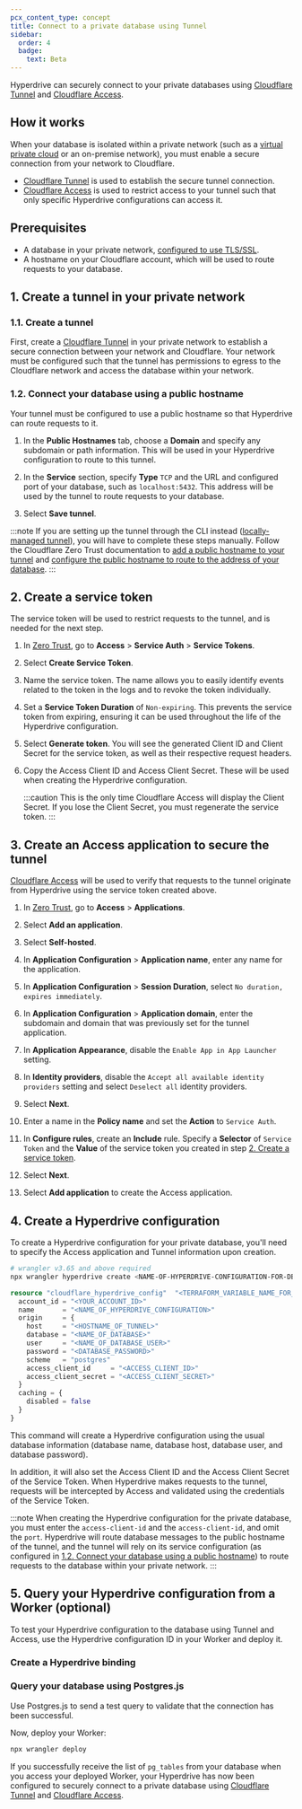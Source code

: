 ```yaml
---
pcx_content_type: concept
title: Connect to a private database using Tunnel
sidebar:
  order: 4
  badge:
    text: Beta
---
```



Hyperdrive can securely connect to your private databases using [Cloudflare Tunnel](/cloudflare-one/connections/connect-networks/) and [Cloudflare Access](/cloudflare-one/policies/access/).

## How it works

When your database is isolated within a private network (such as a [virtual private cloud](https://www.cloudflare.com/learning/cloud/what-is-a-virtual-private-cloud) or an on-premise network), you must enable a secure connection from your network to Cloudflare.

- [Cloudflare Tunnel](/cloudflare-one/connections/connect-networks/) is used to establish the secure tunnel connection.
- [Cloudflare Access](/cloudflare-one/policies/access/) is used to restrict access to your tunnel such that only specific Hyperdrive configurations can access it.

<Render file="tutorials-before-you-start" product="workers" />

## Prerequisites

- A database in your private network, [configured to use TLS/SSL](/hyperdrive/configuration/connect-to-postgres/#supported-tls-ssl-modes).
- A hostname on your Cloudflare account, which will be used to route requests to your database.

## 1. Create a tunnel in your private network

### 1.1. Create a tunnel

First, create a [Cloudflare Tunnel](/cloudflare-one/connections/connect-networks/) in your private network to establish a secure connection between your network and Cloudflare. Your network must be configured such that the tunnel has permissions to egress to the Cloudflare network and access the database within your network.

<Render file="tunnel/create-tunnel" product="cloudflare-one" />

### 1.2. Connect your database using a public hostname

Your tunnel must be configured to use a public hostname so that Hyperdrive can route requests to it.

1. In the **Public Hostnames** tab, choose a **Domain** and specify any subdomain or path information. This will be used in your Hyperdrive configuration to route to this tunnel.

2. In the **Service** section, specify **Type** `TCP` and the URL and configured port of your database, such as `localhost:5432`. This address will be used by the tunnel to route requests to your database.

3. Select **Save tunnel**.

:::note
If you are setting up the tunnel through the CLI instead ([locally-managed tunnel](/cloudflare-one/connections/connect-networks/configure-tunnels/local-management/)), you will have to complete these steps manually. Follow the Cloudflare Zero Trust documentation to [add a public hostname to your tunnel](/cloudflare-one/connections/connect-networks/routing-to-tunnel/dns/) and [configure the public hostname to route to the address of your database](/cloudflare-one/connections/connect-networks/configure-tunnels/local-management/configuration-file/).
:::

## 2. Create a service token

The service token will be used to restrict requests to the tunnel, and is needed for the next step.

1. In [Zero Trust](https://one.dash.cloudflare.com), go to **Access** > **Service Auth** > **Service Tokens**.

2. Select **Create Service Token**.

3. Name the service token. The name allows you to easily identify events related to the token in the logs and to revoke the token individually.

4. Set a **Service Token Duration** of `Non-expiring`. This prevents the service token from expiring, ensuring it can be used throughout the life of the Hyperdrive configuration.

5. Select **Generate token**. You will see the generated Client ID and Client Secret for the service token, as well as their respective request headers.

6. Copy the Access Client ID and Access Client Secret. These will be used when creating the Hyperdrive configuration.

   :::caution
   This is the only time Cloudflare Access will display the Client Secret. If you lose the Client Secret, you must regenerate the service token.
   :::

## 3. Create an Access application to secure the tunnel

[Cloudflare Access](/cloudflare-one/policies/access/) will be used to verify that requests to the tunnel originate from Hyperdrive using the service token created above.

1. In [Zero Trust](https://one.dash.cloudflare.com), go to **Access** > **Applications**.

2. Select **Add an application**.

3. Select **Self-hosted**.

4. In **Application Configuration** > **Application name**, enter any name for the application.

5. In **Application Configuration** > **Session Duration**, select `No duration, expires immediately`.

6. In **Application Configuration** > **Application domain**, enter the subdomain and domain that was previously set for the tunnel application.

7. In **Application Appearance**, disable the `Enable App in App Launcher` setting.

8. In **Identity providers**, disable the `Accept all available identity providers` setting and select `Deselect all` identity providers.

9. Select **Next**.

10. Enter a name in the **Policy name** and set the **Action** to `Service Auth`.

11. In **Configure rules**, create an **Include** rule. Specify a **Selector** of `Service Token` and the **Value** of the service token you created in step [2. Create a service token](#2-create-a-service-token).

12. Select **Next**.

13. Select **Add application** to create the Access application.

## 4. Create a Hyperdrive configuration

To create a Hyperdrive configuration for your private database, you'll need to specify the Access application and Tunnel information upon creation.

<Tabs> <TabItem label="Wrangler">

```sh
# wrangler v3.65 and above required
npx wrangler hyperdrive create <NAME-OF-HYPERDRIVE-CONFIGURATION-FOR-DB-VIA-TUNNEL> --host=<HOSTNAME-FOR-THE-TUNNEL> --user=<USERNAME-FOR-YOUR-DATABASE> --password=<PASSWORD-FOR-YOUR-DATABASE> --database=<DATABASE-TO-CONNECT-TO> --access-client-id=<YOUR-ACCESS-CLIENT-ID> --access-client-secret=<YOUR-SERVICE-TOKEN-CLIENT-SECRET>
```

</TabItem> <TabItem label="Terraform">

```terraform
resource "cloudflare_hyperdrive_config"  "<TERRAFORM_VARIABLE_NAME_FOR_CONFIGURATION>" {
  account_id = "<YOUR_ACCOUNT_ID>"
  name       = "<NAME_OF_HYPERDRIVE_CONFIGURATION>"
  origin     = {
    host     = "<HOSTNAME_OF_TUNNEL>"
    database = "<NAME_OF_DATABASE>"
    user     = "<NAME_OF_DATABASE_USER>"
    password = "<DATABASE_PASSWORD>"
    scheme   = "postgres"
    access_client_id     = "<ACCESS_CLIENT_ID>"
    access_client_secret = "<ACCESS_CLIENT_SECRET>"
  }
  caching = {
    disabled = false
  }
}
```

</TabItem> </Tabs>

This command will create a Hyperdrive configuration using the usual database information (database name, database host, database user, and database password).

In addition, it will also set the Access Client ID and the Access Client Secret of the Service Token. When Hyperdrive makes requests to the tunnel, requests will be intercepted by Access and validated using the credentials of the Service Token.

:::note
When creating the Hyperdrive configuration for the private database, you must enter the `access-client-id` and the `access-client-id`, and omit the `port`. Hyperdrive will route database messages to the public hostname of the tunnel, and the tunnel will rely on its service configuration (as configured in [1.2. Connect your database using a public hostname](#12-connect-your-database-using-a-public-hostname)) to route requests to the database within your private network.
:::

## 5. Query your Hyperdrive configuration from a Worker (optional)

To test your Hyperdrive configuration to the database using Tunnel and Access, use the Hyperdrive configuration ID in your Worker and deploy it.

### Create a Hyperdrive binding

<Render file="create-hyperdrive-binding" product="hyperdrive" />

### Query your database using Postgres.js

Use Postgres.js to send a test query to validate that the connection has been successful.

<Render file="use-postgresjs-to-make-query" product="hyperdrive" />

Now, deploy your Worker:

```bash
npx wrangler deploy
```

If you successfully receive the list of `pg_tables` from your database when you access your deployed Worker, your Hyperdrive has now been configured to securely connect to a private database using [Cloudflare Tunnel](/cloudflare-one/connections/connect-networks/) and [Cloudflare Access](/cloudflare-one/policies/access/).
